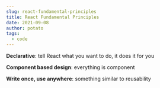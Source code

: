 ```yaml
---
slug: react-fundamental-principles
title: React Fundamental Principles
date: 2021-09-08
author: potato
tags:
  - code
---
```

**Declarative**: tell React what you want to do, it does it for you

**Component based design**: everything is component

**Write once, use anywhere**: something similar to reusability